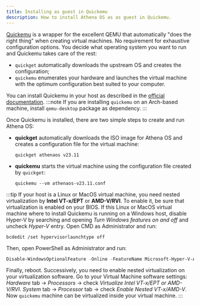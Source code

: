 ```yaml
---
title: Installing as guest in Quickemu
description: How to install Athena OS as as guest in Quickemu.
---
```


[Quickemu](https://github.com/quickemu-project/quickemu) is a wrapper for the excellent QEMU that automatically "does the right thing" when creating virtual machines. No requirement for exhaustive configuration options. You decide what operating system you want to run and Quickemu takes care of the rest:
* `quickget` automatically downloads the upstream OS and creates the configuration;
* `quickemu` enumerates your hardware and launches the virtual machine with the optimum configuration best suited to your computer.

You can install Quickemu in your host as described in the [official documentation](https://github.com/quickemu-project/quickemu/wiki/01-Installation).
:::note
If you are installing `quickemu` on an Arch-based machine, install `qemu-desktop` package as dependency.
:::

Once Quickemu is installed, there are two simple steps to create and run Athena OS:
* **quickget** automatically downloads the ISO image for Athena OS and creates a configuration file for the virtual machine:
  ```shell
  quickget athenaos v23.11
  ```
* **quickemu** starts the virtual machine using the configuration file created by `quickget`:
  ```shell
  quickemu --vm athenaos-v23.11.conf
  ```
:::tip
If your host is a Linux or MacOS virtual machine, you need nested virtualization by **Intel VT-x/EPT** or **AMD-V/RVI**. To enable it, be sure that virtualization is enabled on your BIOS. If this Linux or MacOS virtual machine where to install Quickemu is running on a Windows host, disable Hyper-V by searching and opening *Turn Windows features on and off* and uncheck *Hyper-V* entry. Open CMD as Administrator and run:
```shell
bcdedit /set hypervisorlaunchtype off
```
Then, open PowerShell as Administrator and run:
```powershell
Disable-WindowsOptionalFeature -Online -FeatureName Microsoft-Hyper-V-All
```
Finally, reboot.
Successively, you need to enable nested virtualization on your virtualization software. Go to your Virtual Machine software settings:
<Tabs>
<TabItem label="VMware Workstation">
*Hardware* tab -> *Processors* -> check *Virtualize Intel VT-x/EPT or AMD-V/RVI*.
</TabItem>
<TabItem label="Oracle VirtualBox">
*System* tab -> *Processor* tab -> check *Enable Nested VT-x/AMD-V*.
</TabItem>
</Tabs>
Now `quickemu` machine can be virtualized inside your virtual machine.
:::
<ImageComponent />